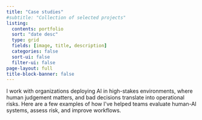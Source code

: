 ```yaml
---
title: "Case studies"
#subtitle: "Collection of selected projects"
listing:
  contents: portfolio
  sort: "date desc"
  type: grid
  fields: [image, title, description]
  categories: false
  sort-ui: false
  filter-ui: false
page-layout: full 
title-block-banner: false
---
```


I work with organizations deploying AI in high-stakes environments, where human judgement matters, and bad decisions translate into operational risks. Here are a few examples of how I\'ve helped teams evaluate human-AI systems, assess risk, and improve workflows.
